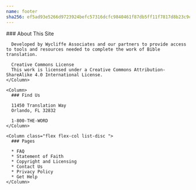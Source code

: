 ```yaml
---
name: footer
sha256: ef5ad93e5266d9723924befc57316dcfc9840461f87db5ff11f7817d8b23c9ce
---
```


<Box class="p-4 bg-[#292825] footer">
  <Grid class="container mx-auto space-x-8 text-white grid-cols-[repeat(auto-fit,_minmax(275px,1fr))]" colMinWidth="275">
    <Column>
      ### About This Site

      Developed by Wycliffe Associates and our partners to provide access to tools and resources needed to complete the work of Bible translation.

      Creative Commons License
      This work is licensed under a Creative Commons Attribution-ShareAlike 4.0 International License.
    </Column>

    <Column>
      ### Find Us

      11450 Translation Way
      Orlando, FL 32832

      1-800-THE-WORD
    </Column>

    <Column class="flex flex-col list-disc ">
      ### Pages

      * FAQ
      * Statement of Faith
      * Copyright and Licensing
      * Contact Us
      * Privacy Policy
      * Get Help
    </Column>
  </Grid>
</Box>
